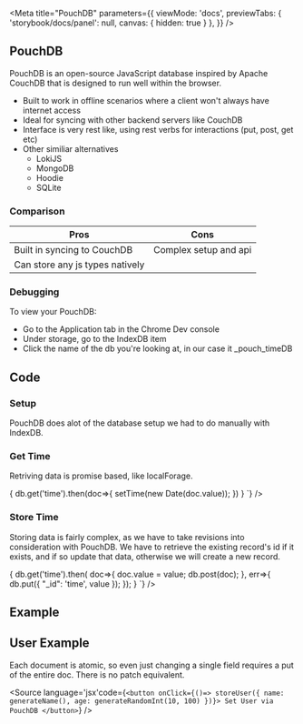 
<Meta 
  title="PouchDB"
  parameters={{
    viewMode: 'docs',
    previewTabs: { 'storybook/docs/panel': null, canvas: { hidden: true } },
  }}
/>

## PouchDB

PouchDB is an open-source JavaScript database inspired by Apache CouchDB that is designed to run well within the browser.

* Built to work in offline scenarios where a client won't always have internet access
* Ideal for syncing with other backend servers like CouchDB
* Interface is very rest like, using rest verbs for interactions (put, post, get etc)
* Other similiar alternatives
  * LokiJS
  * MongoDB
  * Hoodie
  * SQLite

### Comparison

| Pros                         | Cons                                   |
|------------------------------|----------------------------------------|
| Built in syncing to CouchDB  | Complex setup and api                  |
| Can store any js types natively | 

### Debugging

To view your PouchDB:

*  Go to the Application tab in the Chrome Dev console
*  Under storage, go to the IndexDB item
*  Click the name of the db you're looking at, in our case it _pouch_timeDB

## Code 

### Setup

PouchDB does alot of the database setup we had to do manually with IndexDB.

<Story name="Setup">
  <Source language='jsx'code={`
  db = new PouchDB('timeDB');
  `}
  />
</Story>


### Get Time

Retriving data is promise based, like localForage. 

<Story name="Get">
  <Source language='jsx'code={`
  const getTime = () => {
    db.get('time').then(doc=>{
      setTime(new Date(doc.value));
    })
  }
  `}
  />
</Story>

### Store Time 

Storing data is fairly complex, as we have to take revisions into consideration with PouchDB.
We have to retrieve the existing record's id if it exists, and if so update that data, otherwise we will create a new record.

<Story name="Set">
  <Source language='js'code={`
  const storeTime = (value) => {
    db.get('time').then(
    doc=>{
      doc.value = value;
      db.post(doc);
    },
    err=>{
      db.put({
        "_id": 'time',
        value
      });
    });
  }
  `}
  />
</Story>

## Example

<Story name="Example">
  <PouchDB/>
</Story>

## User Example

<Story name="User Example">
  <UserExample/>
</Story>

Each document is atomic, so even just changing a single field requires a put of the entire doc. There is no patch equivalent.

<Source language='jsx'code={`
<button onClick={()=> storeUser({
    name: generateName(),
    age: generateRandomInt(10, 100)
  })}>
  Set User via PouchDB
</button>
`}
/>